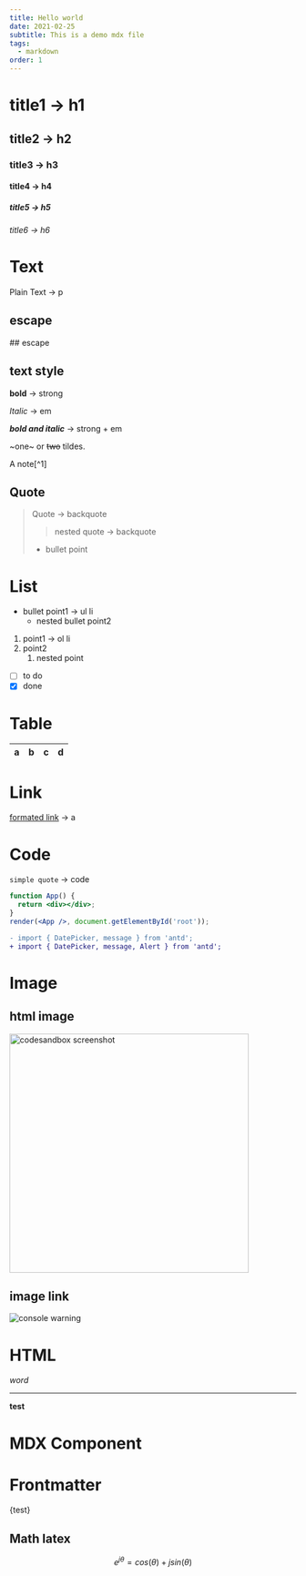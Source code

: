 ```yaml
---
title: Hello world
date: 2021-02-25
subtitle: This is a demo mdx file
tags:
  - markdown
order: 1
---
```


# title1 -> h1

## title2 -> h2

### title3 -> h3

#### title4 -> h4

##### title5 -> h5

###### title6 -> h6

# Text

Plain Text -> p

## escape

\## escape

## text style

**bold** -> strong

_Italic_ -> em

**_bold and italic_** -> strong + em

~one~ or ~~two~~ tildes.

A note[^1]

## Quote

> Quote -> backquote
>
> > nested quote -> backquote
>
> - bullet point

# List

- bullet point1 -> ul li
  - nested bullet point2

1. point1 -> ol li
2. point2
   1. nested point

- [ ] to do
- [x] done

# Table

| a   | b   |   c |  d  |
| --- | :-- | --: | :-: |

# Link

[formated link](https://reactjs.org) -> a

# Code

`simple quote` -> code

```jsx
function App() {
  return <div></div>;
}
render(<App />, document.getElementById('root'));
```

```diff
- import { DatePicker, message } from 'antd';
+ import { DatePicker, message, Alert } from 'antd';
```

# Image

## html image

<img
  width="420"
  src="https://gw.alipayobjects.com/zos/antfincdn/JrXptUm1Nz/6b50edc4-3a3c-4b2a-843e-f9f0af2c4667.png"
  alt="codesandbox screenshot"
/>

## image link

![console warning](https://zos.alipayobjects.com/rmsportal/GHIRszVcmjccgZRakJDQ.png)

# HTML

<em>word</em>

<hr />

<strong>test</strong>

# MDX Component


<FirstExample />

# Frontmatter


{test}

## Math latex

$$
e^{j\theta} = cos(\theta) + jsin(\theta)
$$
